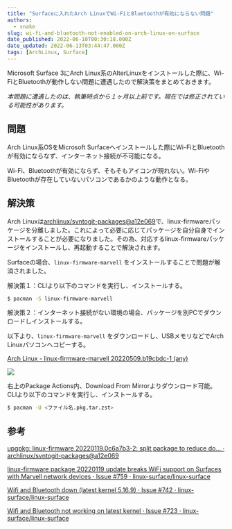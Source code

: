 ```yaml
---
title: "Surfaceに入れたArch LinuxでWi-FiとBluetoothが有効にならない問題"
authors:
  - snake
slug: wi-fi-and-bluetooth-not-enabled-on-arch-linux-on-surface
date_published: 2022-06-10T00:30:18.000Z
date_updated: 2022-06-13T03:44:47.000Z
tags: [ArchLinux, Surface]
---
```


Microsoft Surface 3にArch Linux系のAlterLinuxをインストールした際に、Wi-FiとBluetoothが動作しない問題に遭遇したので解決策をまとめておきます。

*本問題に遭遇したのは、執筆時点から１ヶ月以上前です。現在では修正されている可能性があります。*

## 問題

Arch Linux系OSをMicrosoft Surfaceへインストールした際にWi-FiとBluetoothが有効にならなず、インターネット接続が不可能になる。

Wi-Fi、Bluetoothが有効にならず、そもそもアイコンが現れない。Wi-FiやBluetoothが存在していないパソコンであるかのような動作となる。

## 解決策

Arch Linuxは[archlinux/svntogit-packages@a12e069](https://github.com/archlinux/svntogit-packages/commit/a12e069)で、linux-firmwareパッケージを分離しました。これによって必要に応じてパッケージを自分自身でインストールすることが必要になりました。その為、対応するlinux-firmwareパッケージをインストールし、再起動することで解決されます。

Surfaceの場合、`linux-firmware-marvell` をインストールすることで問題が解消されました。

解決策１：CLIより以下のコマンドを実行し、インストールする。

```bash
$ pacman -S linux-firmware-marvell
```

解決策２：インターネット接続がない環境の場合、パッケージを別PCでダウンロードしインストールする。

以下より、`linux-firmware-marvell` をダウンロードし、USBメモリなどでArch Linuxパソコンへコピーする。

[Arch Linux - linux-firmware-marvell 20220509.b19cbdc-1 (any)](https://archlinux.org/packages/core/any/linux-firmware-marvell/)

![](https://i.imgur.com/tWwb2M3.png)

右上のPackage Actions内、Download From Mirrorよりダウンロード可能。
CLIより以下のコマンドを実行し、インストールする。

```bash
$ pacman -U <ファイル名.pkg.tar.zst>
```

## 参考

[upgpkg: linux-firmware 20220119.0c6a7b3-2: split package to reduce do… · archlinux/svntogit-packages@a12e069](https://github.com/archlinux/svntogit-packages/commit/a12e069)

[linux-firmware package 20220119 update breaks WiFi support on Surfaces with Marvell network devices · Issue #759 · linux-surface/linux-surface](https://github.com/linux-surface/linux-surface/issues/759)

[Wifi and Bluetooth down (latest kernel 5.16.9) · Issue #742 · linux-surface/linux-surface](https://github.com/linux-surface/linux-surface/issues/742)

[Wifi and Bluetooth not working on latest kernel · Issue #723 · linux-surface/linux-surface](https://github.com/linux-surface/linux-surface/issues/723)

